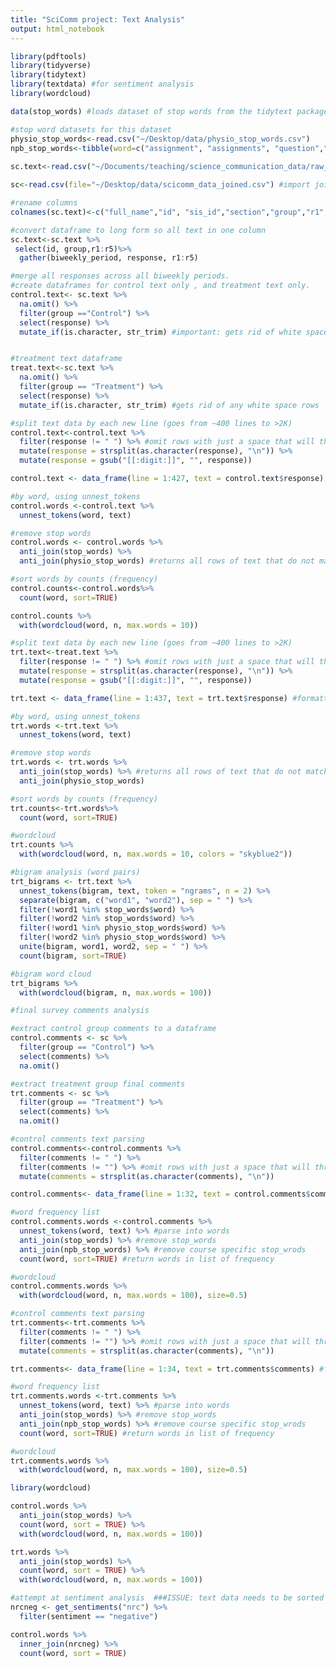 ```yaml
---
title: "SciComm project: Text Analysis"
output: html_notebook
---
```

```r
library(pdftools)
library(tidyverse)
library(tidytext)
library(textdata) #for sentiment analysis
library(wordcloud)

data(stop_words) #loads dataset of stop words from the tidytext package

#stop word datasets for this dataset
physio_stop_words<-read.csv("~/Desktop/data/physio_stop_words.csv")
npb_stop_words<-tibble(word=c("assignment", "assignments", "question","questions","biweekly", "worksheets", "worksheet"))
                       
sc.text<-read.csv("~/Documents/teaching/science_communication_data/raw_data/Science Communication - Group Assignement and responses.csv", na.strings = c(" ","","NA")) #biweekly text reflections into dataframe sc.text

sc<-read.csv(file="~/Desktop/data/scicomm_data_joined.csv") #import joined scicomm data file

#rename columns 
colnames(sc.text)<-c("full_name","id", "sis_id","section","group","r1","r2","r3", "r4", "r5") 

```

```r
#convert dataframe to long form so all text in one column 
sc.text<-sc.text %>% 
 select(id, group,r1:r5)%>%
  gather(biweekly_period, response, r1:r5)

#merge all responses across all biweekly periods. 
#create dataframes for control text only , and treatment text only. 
control.text<- sc.text %>%
  na.omit() %>%
  filter(group =="Control") %>%
  select(response) %>%
  mutate_if(is.character, str_trim) #important: gets rid of white space rows 


#treatment text dataframe
treat.text<-sc.text %>%
  na.omit() %>%
  filter(group == "Treatment") %>%
  select(response) %>%
  mutate_if(is.character, str_trim) #gets rid of any white space rows
```

```r
#split text data by each new line (goes from ~400 lines to >2K)
control.text<-control.text %>% 
  filter(response != " ") %>% #omit rows with just a space that will throw off later
  mutate(response = strsplit(as.character(response), "\n")) %>%
  mutate(response = gsub("[[:digit:]]", "", response)) 

control.text <- data_frame(line = 1:427, text = control.text$response) #formatted by line 

#by word, using unnest_tokens
control.words <-control.text %>%
  unnest_tokens(word, text) 

#remove stop words
control.words <- control.words %>%
  anti_join(stop_words) %>% 
  anti_join(physio_stop_words) #returns all rows of text that do not match the stop_words dataset 

#sort words by counts (frequency)
control.counts<-control.words%>%
  count(word, sort=TRUE)

control.counts %>% 
  with(wordcloud(word, n, max.words = 10))
```

```r
#split text data by each new line (goes from ~400 lines to >2K)
trt.text<-treat.text %>% 
  filter(response != " ") %>% #omit rows with just a space that will throw off later
  mutate(response = strsplit(as.character(response), "\n")) %>%
  mutate(response = gsub("[[:digit:]]", "", response)) 

trt.text <- data_frame(line = 1:437, text = trt.text$response) #formatted by line 

#by word, using unnest_tokens
trt.words <-trt.text %>%
  unnest_tokens(word, text) 

#remove stop words
trt.words <- trt.words %>%
  anti_join(stop_words) %>% #returns all rows of text that do not match the stop_words dataset 
  anti_join(physio_stop_words)

#sort words by counts (frequency)
trt.counts<-trt.words%>%
  count(word, sort=TRUE)

#wordcloud
trt.counts %>% 
  with(wordcloud(word, n, max.words = 10, colors = "skyblue2"))

#bigram analysis (word pairs)
trt_bigrams <- trt.text %>%
  unnest_tokens(bigram, text, token = "ngrams", n = 2) %>%
  separate(bigram, c("word1", "word2"), sep = " ") %>%
  filter(!word1 %in% stop_words$word) %>%
  filter(!word2 %in% stop_words$word) %>%
  filter(!word1 %in% physio_stop_words$word) %>%
  filter(!word2 %in% physio_stop_words$word) %>%
  unite(bigram, word1, word2, sep = " ") %>%
  count(bigram, sort=TRUE)

#bigram word cloud
trt_bigrams %>% 
  with(wordcloud(bigram, n, max.words = 100))

```
```r
#final survey comments analysis 

#extract control group comments to a dataframe
control.comments <- sc %>%
  filter(group == "Control") %>%
  select(comments) %>%
  na.omit()

#extract treatment group final comments
trt.comments <- sc %>%
  filter(group == "Treatment") %>%
  select(comments) %>%
  na.omit()
```

```r
#control comments text parsing
control.comments<-control.comments %>% 
  filter(comments != " ") %>% 
  filter(comments != "") %>% #omit rows with just a space that will throw off later
  mutate(comments = strsplit(as.character(comments), "\n"))

control.comments<- data_frame(line = 1:32, text = control.comments$comments) #formatted by line 

#word frequency list 
control.comments.words <-control.comments %>%
  unnest_tokens(word, text) %>% #parse into words 
  anti_join(stop_words) %>% #remove stop_words
  anti_join(npb_stop_words) %>% #remove course specific stop_wrods
  count(word, sort=TRUE) #return words in list of frequency

#wordcloud
control.comments.words %>% 
  with(wordcloud(word, n, max.words = 100), size=0.5)

```

```r
#control comments text parsing
trt.comments<-trt.comments %>% 
  filter(comments != " ") %>% 
  filter(comments != "") %>% #omit rows with just a space that will throw off later
  mutate(comments = strsplit(as.character(comments), "\n"))

trt.comments<- data_frame(line = 1:34, text = trt.comments$comments) #formatted by line 

#word frequency list 
trt.comments.words <-trt.comments %>%
  unnest_tokens(word, text) %>% #parse into words 
  anti_join(stop_words) %>% #remove stop_words
  anti_join(npb_stop_words) %>% #remove course specific stop_wrods
  count(word, sort=TRUE) #return words in list of frequency

#wordcloud
trt.comments.words %>% 
  with(wordcloud(word, n, max.words = 100), size=0.5)

```




```r
library(wordcloud)

control.words %>% 
  anti_join(stop_words) %>%
  count(word, sort = TRUE) %>%
  with(wordcloud(word, n, max.words = 100))

trt.words %>% 
  anti_join(stop_words) %>%
  count(word, sort = TRUE) %>%
  with(wordcloud(word, n, max.words = 100))
```

```r
#attempt at sentiment analysis  ###ISSUE: text data needs to be sorted before this. 
nrcneg <- get_sentiments("nrc") %>%
  filter(sentiment == "negative")

control.words %>%
  inner_join(nrcneg) %>%
  count(word, sort = TRUE)


```



